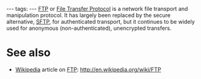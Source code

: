 ---
tags:
---
[[FTP]] or [[File Transfer Protocol]] is a network file transport and manipulation protocol. It has largely been replaced by the secure alternative, [[SFTP]], for authenticated transport, but it continues to be widely used for anonymous (non-authenticated), unencrypted transfers.

= See also =

* [[Wikipedia]] article on [[FTP]]: http://en.wikipedia.org/wiki/FTP

